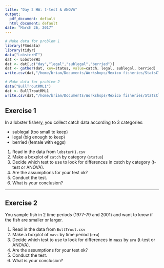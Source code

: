 ```yaml
---
title: "Day 2 HW: t-test & ANOVA"
output:
  pdf_document: default
  html_document: default
date: "March 26, 2017"
---
```


```r
# Make data for problem 1
library(FSAdata)
library(tidyr)
data("LobsterHI")
dat <- LobsterHI
dat <- dat[,c("day","legal","sublegal","berried")]
dat <- gather(dat, key=status, value=catch, legal, sublegal, berried)
write.csv(dat,"/home/brian/Documents/Workshops/Mexico fisheries/StatsClass/lobsterHI.csv",row.names=FALSE)

# Make data for problem 2
data("BullTroutRML1")
dat <- BullTroutRML1
write.csv(dat,"/home/brian/Documents/Workshops/Mexico fisheries/StatsClass/BullTrout.csv",row.names=FALSE)
```


## Exercise 1
In a lobster fishery, you collect catch data according to 3 categories:

- sublegal (too small to keep)
- legal (big enough to keep)
- berried (female with eggs)

1. Read in the data from `lobsterHI.csv`
2. Make a boxplot of `catch` by category (`status`)
3. Decide which test to use to look for differences in catch by category (t-test or ANOVA).
4. Are the assumptions for your test ok?
5. Conduct the test.
6. What is your conclusion?

----
## Exercise 2
You sample fish in 2 time periods (1977-79 and 2001) and want to know if the fish are smaller or larger.

1. Read in the data from `BullTrout.csv`
2. Make a boxplot of `mass` by time period (`era`)
3. Decide which test to use to look for differences in `mass` by `era` (t-test or ANOVA).
4. Are the assumptions for your test ok?
5. Conduct the test.
6. What is your conclusion?

